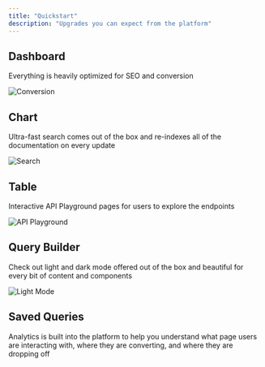 ```yaml
---
title: "Quickstart"
description: "Upgrades you can expect from the platform"
---
```


## Dashboard

Everything is heavily optimized for SEO and conversion

![Conversion](/images/conversion.png)

## Chart

Ultra-fast search comes out of the box and re-indexes all of the documentation on every update

![Search](/images/search.png)

## Table

Interactive API Playground pages for users to explore the endpoints

![API Playground](/images/playground.png)

## Query Builder

Check out light and dark mode offered out of the box and beautiful for every bit of content and components

![Light Mode](/images/light.png)

## Saved Queries

Analytics is built into the platform to help you understand what page users are interacting with, where they are converting, and where they are dropping off
